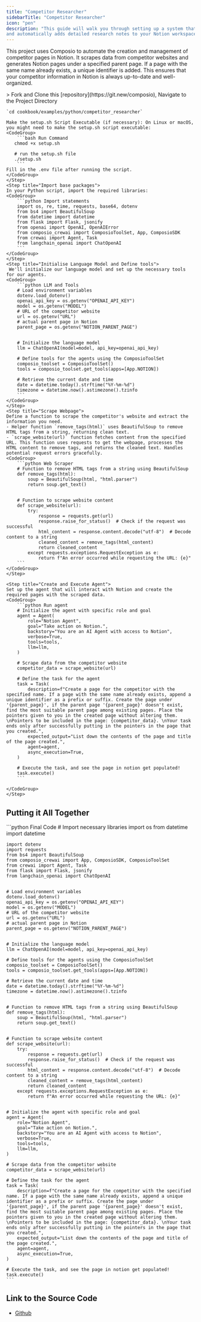 ```yaml
---
title: "Competitor Researcher"
sidebarTitle: "Competitor Researcher"
icon: "pen"
description: "This guide will walk you through setting up a system that scrapes competitor websites
and automatically adds detailed research notes to your Notion workspace. Let's get started!"
---
```

This project uses Composio to automate the creation and management of competitor pages in Notion. It scrapes data from competitor websites and generates Notion pages under a specified parent page. If a page with the same name already exists, a unique identifier is added. This ensures that your competitor information in Notion is always up-to-date and well-organized.

<Steps>
    <Step title="Run the `setup.sh` file">
    > Fork and Clone this [repository](https://git.new/composio), Navigate to the Project Directory 

    `cd cookbook/examples/python/competitor_researcher`

    Make the setup.sh Script Executable (if necessary): On Linux or macOS, you might need to make the setup.sh script executable:
    <CodeGroup>
        ```bash Run Command
       chmod +x setup.sh

       # run the setup.sh file
       ./setup.sh
        ```
    Fill in the .env file after running the script.
    </CodeGroup>
    </Step>
    <Step title="Import base packages">
    In your Python script, import the required libraries:
    <CodeGroup>
        ```python Import statements
        import os, re, time, requests, base64, dotenv
        from bs4 import BeautifulSoup
        from datetime import datetime
        from flask import Flask, jsonify
        from openai import OpenAI, OpenAIError
        from composio_crewai import ComposioToolSet, App, ComposioSDK
        from crewai import Agent, Task
        from langchain_openai import ChatOpenAI
        ```
    </CodeGroup>
    </Step>
    <Step title="Initialise Language Model and Define tools">
     We'll initialize our language model and set up the necessary tools for our agents.
    <CodeGroup>
        ```python LLM and Tools
        # Load environment variables
        dotenv.load_dotenv()
        openai_api_key = os.getenv("OPENAI_API_KEY")
        model = os.getenv("MODEL")
        # URL of the competitor website
        url = os.getenv("URL")
        # actual parent page in Notion
        parent_page = os.getenv("NOTION_PARENT_PAGE")


        # Initialize the language model
        llm = ChatOpenAI(model=model, api_key=openai_api_key)

        # Define tools for the agents using the ComposioToolSet
        composio_toolset = ComposioToolSet()
        tools = composio_toolset.get_tools(apps=[App.NOTION])

        # Retrieve the current date and time
        date = datetime.today().strftime("%Y-%m-%d")
        timezone = datetime.now().astimezone().tzinfo
        ```
    </CodeGroup>
    </Step>
    <Step title="Scrape Webpage">
    Define a function to scrape the competitor's website and extract the information you need.
    - Helper function `remove_tags(html)` uses BeautifulSoup to remove HTML tags from a string, returning clean text.
    - `scrape_website(url)` function fetches content from the specified URL. This function uses requests to get the webpage, processes the HTML content to remove tags, and returns the cleaned text. Handles potential request errors gracefully.
    <CodeGroup>
        ```python Web Scraper        
        # Function to remove HTML tags from a string using BeautifulSoup
        def remove_tags(html):
            soup = BeautifulSoup(html, "html.parser")
            return soup.get_text()


        # Function to scrape website content
        def scrape_website(url):
            try:
                response = requests.get(url)
                response.raise_for_status()  # Check if the request was successful
                html_content = response.content.decode("utf-8")  # Decode content to a string
                cleaned_content = remove_tags(html_content)
                return cleaned_content
            except requests.exceptions.RequestException as e:
                return f"An error occurred while requesting the URL: {e}"
        ```
    </CodeGroup>
    </Step>

    <Step title="Create and Execute Agent">
    Set up the agent that will interact with Notion and create the required pages with the scraped data.
    <CodeGroup>
        ```python Run agent
        # Initialize the agent with specific role and goal
        agent = Agent(
            role="Notion Agent",
            goal="Take action on Notion.",
            backstory="You are an AI Agent with access to Notion",
            verbose=True,
            tools=tools,
            llm=llm,
        )

        # Scrape data from the competitor website
        competitor_data = scrape_website(url)

        # Define the task for the agent
        task = Task(
            description=f"Create a page for the competitor with the specified name. If a page with the same name already exists, append a unique identifier as a prefix or suffix. Create the page under '{parent_page}', if the parent page '{parent_page}' doesn't exist, find the most suitable parent page among existing pages. Place the pointers given to you in the created page without altering them. \nPointers to be included in the page: {competitor_data}. \nYour task ends only after successfully putting in the pointers in the page that you created.",
            expected_output="List down the contents of the page and title of the page created.",
            agent=agent,
            async_execution=True,
        )

        # Execute the task, and see the page in notion get populated!
        task.execute()    
        ```

    </CodeGroup>
    </Step>

</Steps>

## Putting it All Together

<CodeGroup>
    ```python Final Code
    # Import necessary libraries
    import os
    from datetime import datetime

    import dotenv
    import requests
    from bs4 import BeautifulSoup
    from composio_crewai import App, ComposioSDK, ComposioToolSet
    from crewai import Agent, Task
    from flask import Flask, jsonify
    from langchain_openai import ChatOpenAI


    # Load environment variables
    dotenv.load_dotenv()
    openai_api_key = os.getenv("OPENAI_API_KEY")
    model = os.getenv("MODEL")
    # URL of the competitor website
    url = os.getenv("URL")
    # actual parent page in Notion
    parent_page = os.getenv("NOTION_PARENT_PAGE")


    # Initialize the language model
    llm = ChatOpenAI(model=model, api_key=openai_api_key)

    # Define tools for the agents using the ComposioToolSet
    composio_toolset = ComposioToolSet()
    tools = composio_toolset.get_tools(apps=[App.NOTION])

    # Retrieve the current date and time
    date = datetime.today().strftime("%Y-%m-%d")
    timezone = datetime.now().astimezone().tzinfo


    # Function to remove HTML tags from a string using BeautifulSoup
    def remove_tags(html):
        soup = BeautifulSoup(html, "html.parser")
        return soup.get_text()


    # Function to scrape website content
    def scrape_website(url):
        try:
            response = requests.get(url)
            response.raise_for_status()  # Check if the request was successful
            html_content = response.content.decode("utf-8")  # Decode content to a string
            cleaned_content = remove_tags(html_content)
            return cleaned_content
        except requests.exceptions.RequestException as e:
            return f"An error occurred while requesting the URL: {e}"


    # Initialize the agent with specific role and goal
    agent = Agent(
        role="Notion Agent",
        goal="Take action on Notion.",
        backstory="You are an AI Agent with access to Notion",
        verbose=True,
        tools=tools,
        llm=llm,
    )

    # Scrape data from the competitor website
    competitor_data = scrape_website(url)

    # Define the task for the agent
    task = Task(
        description=f"Create a page for the competitor with the specified name. If a page with the same name already exists, append a unique identifier as a prefix or suffix. Create the page under '{parent_page}', if the parent page '{parent_page}' doesn't exist, find the most suitable parent page among existing pages. Place the pointers given to you in the created page without altering them. \nPointers to be included in the page: {competitor_data}. \nYour task ends only after successfully putting in the pointers in the page that you created.",
        expected_output="List down the contents of the page and title of the page created.",
        agent=agent,
        async_execution=True,
    )

    # Execute the task, and see the page in notion get populated!
    task.execute()
    ```
</CodeGroup>

## Link to the Source Code
- [Github](https://git.new/competitor-researcher)
